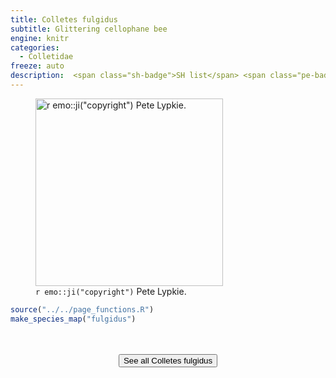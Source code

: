 ```yaml
---
title: Colletes fulgidus
subtitle: Glittering cellophane bee
engine: knitr
categories:
  - Colletidae
freeze: auto
description:  <span class="sh-badge">SH list</span> <span class="pe-badge">PM Evidence</span>
---
```

![`r emo::ji("copyright")` Pete Lypkie.](https://inaturalist-open-data.s3.amazonaws.com/photos/296610632/large.jpg){height=300}





```r
source("../../page_functions.R")
make_species_map("fulgidus")
```
<br><br>
<center>


<a href="https://inaturalist.ca/observations?place_id=any&quality_grade=research&subview=map&taxon_id=217440"><button type="button" class="btn btn-secondary">See all Colletes fulgidus <i class="fa-solid fa-arrow-up-right-from-square"></i> </button></a>
</center>
